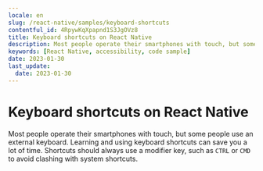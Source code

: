 ```yaml
---
locale: en
slug: /react-native/samples/keyboard-shortcuts
contentful_id: 4RpywKqXpapnd1S3JgOVz8
title: Keyboard shortcuts on React Native
description: Most people operate their smartphones with touch, but some people use an external keyboard.
keywords: [React Native, accessibility, code sample]
date: 2023-01-30
last_update:
  date: 2023-01-30
---
```


# Keyboard shortcuts on React Native

Most people operate their smartphones with touch, but some people use an external keyboard. Learning and using keyboard shortcuts can save you a lot of time. Shortcuts should always use a modifier key, such as `CTRL` or `CMD` to avoid clashing with system shortcuts.

<CodeSample id="keyboard-shortcuts" platform="react native" locale="en"/>
